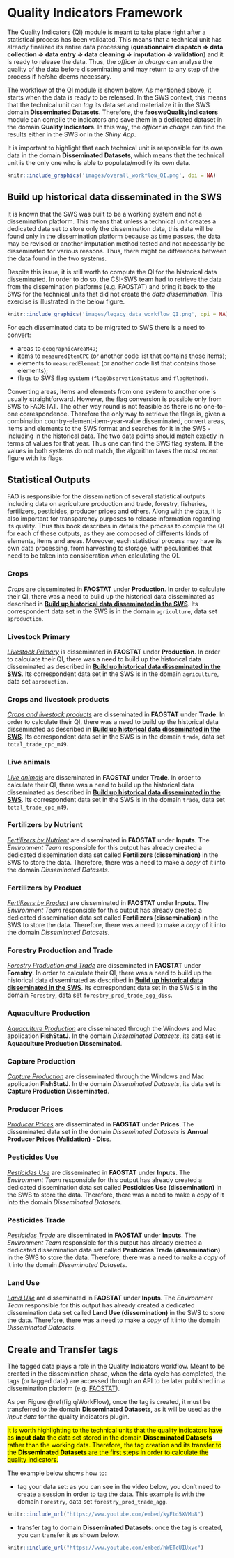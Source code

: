 # **Quality Indicators Framework** {#QualityIndicatorsFramework}

The Quality Indicators (QI) module is meant to take place right after a statistical process has been validated. This means that a technical unit has already finalized its entire data processing (**questionnaire dispatch $\Rightarrow$ data collection $\Rightarrow$ data entry $\Rightarrow$ data cleaning $\Rightarrow$ imputation $\Rightarrow$ validation**) and it is ready to release the data. Thus, the _officer in charge_ can analyse the quality of the data before disseminating and may return to any step of the process if he/she deems necessary.

The workflow of the QI module is shown below. As mentioned above, it starts when the data is ready to be released. In the SWS context, this means that the technical unit can _tag_ its data set and materialize it in the SWS domain **Disseminated Datasets**. Therefore, the **faoswsQualityIndicators** module can compile the indicators and save them in a dedicated dataset in the domain **Quality Indicators**. In this way, the _officer in charge_ can find the results either in the SWS or in the _Shiny App_.

It is important to highlight that each technical unit is responsible for its own data in the domain **Disseminated Datasets**, which means that the technical unit is the only one who is able to populate/modify its own data.

```r
knitr::include_graphics('images/overall_workflow_QI.png', dpi = NA)
```



## **Build up historical data disseminated in the SWS**

It is known that the SWS was built to be a working system and not a dissemination platform. This means that unless a technical unit creates a dedicated data set to store only the dissemination data, this data will be found only in the dissemination platform because as time passes, the data may be revised or another imputation method tested and not necessarily be disseminated for various reasons. Thus, there might be differences between the data found in the two systems.

Despite this issue, it is still worth to compute the QI for the historical data disseminated. In order to do so, the CSI-SWS team had to retrieve the data from the dissemination platforms (e.g. FAOSTAT) and bring it back to the SWS for the technical units that did not create the _data dissemination_. This exercise is illustrated in the below figure.

```r
knitr::include_graphics('images/legacy_data_workflow_QI.png', dpi = NA)
```

For each disseminated data to be migrated to SWS there is a need to convert:

- areas to `geographicAreaM49`;
- items to `measuredItemCPC` (or another code list that contains those items);
- elements to `measuredElement` (or another code list that contains those elements);
- flags to SWS flag system (`flagObservationStatus` and `flagMethod`).

Converting areas, items and elements from one system to another one is usually straightforward. However, the flag conversion is possible only from SWS to FAOSTAT. The other way round is not feasible as there is no one-to-one correspondence. Therefore the only way to retrieve the flags is, given a combination country-element-item-year-value disseminated, convert areas, items and elements to the SWS format and searches for it in the SWS - including in the historical data. The two data points should match exactly in terms of values for that year. Thus one can find the SWS flag system. If the values in both systems do not match, the algorithm takes the most recent figure with its flags.

## **Statistical Outputs**

FAO is responsible for the dissemination of several statistical outputs including data on agriculture production and trade, forestry, fisheries, fertilizers, pesticides, producer prices and others. Along with the data, it is also important for transparency purposes to release information regarding its quality. Thus this book describes in details the process to compile the QI for each of these outputs, as they are composed of differents kinds of elements, items and areas. Moreover, each statistical process may have its own data processing, from harvesting to storage, with peculiarities that need to be taken into consideration when calculating the QI. 

### **Crops**

[*Crops*](http://www.fao.org/faostat/en/#data/QC) are disseminated in **FAOSTAT** under **Production**. In order to calculate their QI, there was a need to build up the historical data disseminated as described in [**Build up historical data disseminated in the SWS**]. Its correspondent data set in the SWS is in the domain `agriculture`, data set `aproduction`. 

### **Livestock Primary**

[*Livestock Primary*](http://www.fao.org/faostat/en/#data/QL) is disseminated in **FAOSTAT** under **Production**. In order to calculate their QI, there was a need to build up the historical data disseminated as described in [**Build up historical data disseminated in the SWS**]. Its correspondent data set in the SWS is in the domain `agriculture`, data set `aproduction`. 

### **Crops and livestock products**

[*Crops and livestock products*](http://www.fao.org/faostat/en/#data/TP) are disseminated in **FAOSTAT** under **Trade**. In order to calculate their QI, there was a need to build up the historical data disseminated as described in [**Build up historical data disseminated in the SWS**]. Its correspondent data set in the SWS is in the domain `trade`, data set `total_trade_cpc_m49`. 


### **Live animals**

[*Live animals*](http://www.fao.org/faostat/en/#data/TA) are disseminated in **FAOSTAT** under **Trade**. In order to calculate their QI, there was a need to build up the historical data disseminated as described in [**Build up historical data disseminated in the SWS**]. Its correspondent data set in the SWS is in the domain `trade`, data set `total_trade_cpc_m49`. 


### **Fertilizers by Nutrient**

[*Fertilizers by Nutrient*](http://www.fao.org/faostat/en/#data/RFN) are disseminated in **FAOSTAT** under **Inputs**. The _Environment Team_ responsible for this output has already created a dedicated dissemination data set called **Fertilizers (dissemination)** in the SWS to store the data. Therefore, there was a need to make a _copy_ of it into the domain _Disseminated Datasets_.


### **Fertilizers by Product**

[*Fertilizers by Product*](http://www.fao.org/faostat/en/#data/RFB) are disseminated in **FAOSTAT** under **Inputs**. The _Environment Team_ responsible for this output has already created a dedicated dissemination data set called **Fertilizers (dissemination)** in the SWS to store the data. Therefore, there was a need to make a _copy_ of it into the domain _Disseminated Datasets_.

### **Forestry Production and Trade**

[*Forestry Production and Trade*](http://www.fao.org/faostat/en/#data/FO) are disseminated in **FAOSTAT** under **Forestry**. In order to calculate their QI, there was a need to build up the historical data disseminated as described in [**Build up historical data disseminated in the SWS**]. Its correspondent data set in the SWS is in the domain `Forestry`, data set `forestry_prod_trade_agg_diss`. 


### **Aquaculture Production**

[*Aquaculture Production*](http://www.fao.org/fishery/statistics/software/fishstatj/en) are disseminated through the Windows and Mac application **FishStatJ**. In the domain _Disseminated Datasets_, its data set is **Aquaculture Production Disseminated**.


### **Capture Production**

[*Capture Production*](http://www.fao.org/fishery/statistics/software/fishstatj/en) are disseminated through the Windows and Mac application **FishStatJ**. In the domain _Disseminated Datasets_, its data set is **Capture Production Disseminated**.


### **Producer Prices**
[*Producer Prices*](http://www.fao.org/faostat/en/#data/PP) are disseminated in **FAOSTAT** under **Prices**. The disseminated data set in the domain _Disseminated Datasets_ is **Annual Producer Prices (Validation) - Diss**.

### **Pesticides Use**

[*Pesticides Use*](http://www.fao.org/faostat/en/#data/RP) are disseminated in **FAOSTAT** under **Inputs**. The _Environment Team_ responsible for this output has already created a dedicated dissemination data set called **Pesticides Use (dissemination)** in the SWS to store the data. Therefore, there was a need to make a _copy_ of it into the domain _Disseminated Datasets_.

### **Pesticides Trade**

[*Pesticides Trade*](http://www.fao.org/faostat/en/#data/RT) are disseminated in **FAOSTAT** under **Inputs**. The _Environment Team_ responsible for this output has already created a dedicated dissemination data set called **Pesticides Trade (dissemination)** in the SWS to store the data. Therefore, there was a need to make a _copy_ of it into the domain _Disseminated Datasets_.

### **Land Use**

[*Land Use*](http://www.fao.org/faostat/en/#data/RL) are disseminated in **FAOSTAT** under **Inputs**. The _Environment Team_ responsible for this output has already created a dedicated dissemination data set called **Land Use (dissemination)** in the SWS to store the data. Therefore, there was a need to make a _copy_ of it into the domain _Disseminated Datasets_.

## **Create and Transfer tags**

The tagged data plays a role in the Quality Indicators workflow. Meant to be created in the dissemination phase, when the data cycle has completed, the tags (or tagged data) are accessed through an API to be later published in a dissemination platform (e.g. [FAOSTAT](http://www.fao.org/faostat/en/#home)).

As per Figure \@ref(fig:qiWorkFlow), once the tag is created, it must be transferred to the domain **Disseminated Datasets**, as it will be used as the _input data_ for the quality indicators plugin.

<mark>It is worth highlighting to the technical units that the quality indicators have as **input data** the data set stored in the domain **Disseminated Datasets** rather than the working data. Therefore, the tag creation and its transfer to the **Disseminated Datasets** are the first steps in order to calculate the quality indicators.</mark>


The example below shows how to:

- tag your data set: as you can see in the video below, you don't need to create a session in order to tag the data. This example is with the domain `Forestry`, data set `forestry_prod_trade_agg`.

```r
knitr::include_url("https://www.youtube.com/embed/kyFtd5XVMu8")
```

- transfer tag to domain **Disseminated Datasets**: once the tag is created, you can transfer it as shown below.

```r
knitr::include_url("https://www.youtube.com/embed/hWETcUIUxvc")
```

